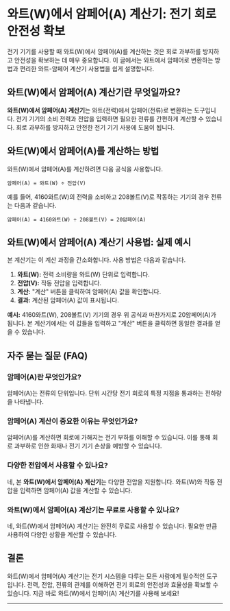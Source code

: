 # 와트(W)에서 암페어(A) 계산기: 전기 회로 안전성 확보

전기 기기를 사용할 때 와트(W)에서 암페어(A)를 계산하는 것은 회로 과부하를 방지하고 안전성을 확보하는 데 매우 중요합니다. 이 글에서는 와트에서 암페어로 변환하는 방법과 편리한 와트-암페어 계산기 사용법을 쉽게 설명합니다.

## 와트(W)에서 암페어(A) 계산기란 무엇일까요?

**와트(W)에서 암페어(A) 계산기**는 와트(전력)에서 암페어(전류)로 변환하는 도구입니다. 전기 기기의 소비 전력과 전압을 입력하면 필요한 전류를 간편하게 계산할 수 있습니다. 회로 과부하를 방지하고 안전한 전기 기기 사용에 도움이 됩니다.

## 와트(W)에서 암페어(A)를 계산하는 방법

와트(W)에서 암페어(A)를 계산하려면 다음 공식을 사용합니다.

```
암페어(A) = 와트(W) ÷ 전압(V)
```

예를 들어, 4160와트(W)의 전력을 소비하고 208볼트(V)로 작동하는 기기의 경우 전류는 다음과 같습니다.

```
암페어(A) = 4160와트(W) ÷ 208볼트(V) = 20암페어(A)
```

## 와트(W)에서 암페어(A) 계산기 사용법: 실제 예시

본 계산기는 이 계산 과정을 간소화합니다. 사용 방법은 다음과 같습니다.

1. **와트(W):** 전력 소비량을 와트(W) 단위로 입력합니다.
2. **전압(V):** 작동 전압을 입력합니다.
3. **계산:** "계산" 버튼을 클릭하여 암페어(A) 값을 확인합니다.
4. **결과:** 계산된 암페어(A) 값이 표시됩니다.

**예시:** 4160와트(W), 208볼트(V) 기기의 경우 위 공식과 마찬가지로 20암페어(A)가 됩니다. 본 계산기에서는 이 값들을 입력하고 "계산" 버튼을 클릭하면 동일한 결과를 얻을 수 있습니다.

## 자주 묻는 질문 (FAQ)

### 암페어(A)란 무엇인가요?

암페어(A)는 전류의 단위입니다. 단위 시간당 전기 회로의 특정 지점을 통과하는 전하량을 나타냅니다.

### 암페어(A) 계산이 중요한 이유는 무엇인가요?

암페어(A)를 계산하면 회로에 가해지는 전기 부하를 이해할 수 있습니다. 이를 통해 회로 과부하로 인한 화재나 전기 기기 손상을 예방할 수 있습니다.

### 다양한 전압에서 사용할 수 있나요?

네, 본 **와트(W)에서 암페어(A) 계산기**는 다양한 전압을 지원합니다. 와트(W)와 작동 전압을 입력하면 암페어(A) 값을 계산할 수 있습니다.

### 와트(W)에서 암페어(A) 계산기는 무료로 사용할 수 있나요?

네, 와트(W)에서 암페어(A) 계산기는 완전히 무료로 사용할 수 있습니다. 필요한 만큼 사용하여 다양한 상황을 계산할 수 있습니다.

## 결론

와트(W)에서 암페어(A) 계산기는 전기 시스템을 다루는 모든 사람에게 필수적인 도구입니다. 전력, 전압, 전류의 관계를 이해하면 전기 회로의 안전성과 효율성을 확보할 수 있습니다. 지금 바로 와트(W)에서 암페어(A) 계산기를 사용해 보세요!

---
